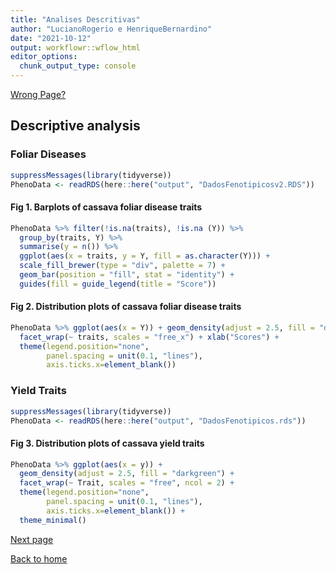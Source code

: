 ```yaml
---
title: "Analises Descritivas"
author: "LucianoRogerio e HenriqueBernardino"
date: "2021-10-12"
output: workflowr::wflow_html
editor_options:
  chunk_output_type: console
---
```


[Wrong Page?](index.html)

## Descriptive analysis

### Foliar Diseases

```r
suppressMessages(library(tidyverse))
PhenoData <- readRDS(here::here("output", "DadosFenotipicosv2.RDS"))
```


#### Fig 1. Barplots of cassava foliar disease traits
```r
PhenoData %>% filter(!is.na(traits), !is.na (Y)) %>%
  group_by(traits, Y) %>%
  summarise(y = n()) %>%
  ggplot(aes(x = traits, y = Y, fill = as.character(Y))) +
  scale_fill_brewer(type = "div", palette = 7) +
  geom_bar(position = "fill", stat = "identity") +
  guides(fill = guide_legend(title = "Score"))
```

#### Fig 2. Distribution plots of cassava foliar disease traits
```r
PhenoData %>% ggplot(aes(x = Y)) + geom_density(adjust = 2.5, fill = "darkgreen") + 
  facet_wrap(~ traits, scales = "free_x") + xlab("Scores") +
  theme(legend.position="none",
        panel.spacing = unit(0.1, "lines"),
        axis.ticks.x=element_blank())
```


### Yield Traits

```r
suppressMessages(library(tidyverse))
PhenoData <- readRDS(here::here("output", "DadosFenotipicos.rds"))
```


#### Fig 3. Distribution plots of cassava yield traits
```r
PhenoData %>% ggplot(aes(x = y)) +
  geom_density(adjust = 2.5, fill = "darkgreen") + 
  facet_wrap(~ Trait, scales = "free", ncol = 2) +
  theme(legend.position="none",
        panel.spacing = unit(0.1, "lines"),
        axis.ticks.x=element_blank()) +
  theme_minimal()
```


[Next page](AnalisesModelosMistos.html)

[Back to home](index.html)
